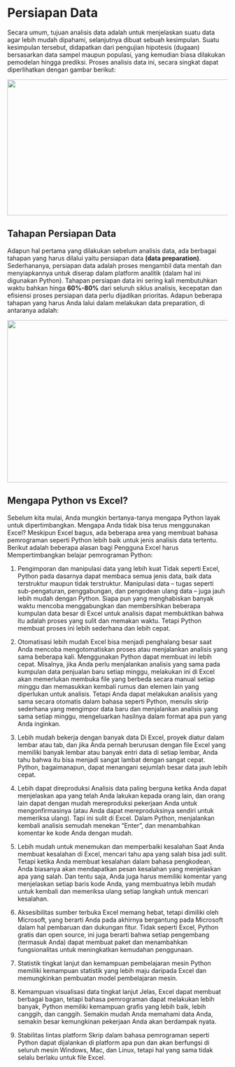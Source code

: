 # Persiapan Data

Secara umum, tujuan analisis data adalah untuk menjelaskan suatu data agar lebih mudah dipahami, selanjutnya dibuat sebuah kesimpulan. Suatu kesimpulan tersebut, didapatkan dari pengujian hipotesis (dugaan) bersasarkan data sampel maupun populasi, yang kemudian biasa dilakukan pemodelan hingga prediksi. Proses analisis data ini, secara singkat dapat diperlihatkan dengan gambar berikut:

<center>
<img src="https://github.com/sainzdata/Py_JNE/blob/main/images/Infografic-Data-Analytics-How-To-Process.gif?raw=true" width=800" height="310">
</center>

## Tahapan Persiapan Data

Adapun hal pertama yang dilakukan sebelum analisis data, ada berbagai tahapan yang harus dilalui yaitu persiapan data **(data preparation)**. Sederhananya, persiapan data adalah proses mengambil data mentah dan menyiapkannya untuk diserap dalam platform analitik (dalam hal ini digunakan Python). Tahapan persiapan data ini sering kali membutuhkan waktu bahkan hinga **60%-80%** dari seluruh siklus analisis, kecepatan dan efisiensi proses persiapan data perlu dijadikan prioritas. Adapun beberapa tahapan yang harus Anda lalui dalam melakukan data preparation, di antaranya adalah:

<center>
<img src="https://github.com/sainzdata/Py_JNE/blob/main/images/persiapan_data.png?raw=true" width=800" height="370">
</center>

## Mengapa Python vs Excel?

Sebelum kita mulai, Anda mungkin bertanya-tanya mengapa Python layak untuk dipertimbangkan. Mengapa Anda tidak bisa terus menggunakan Excel? Meskipun Excel bagus, ada beberapa area yang membuat bahasa pemrograman seperti Python lebih baik untuk jenis analisis data tertentu. Berikut adalah beberapa alasan bagi Pengguna Excel harus Mempertimbangkan belajar pemrograman Python: 

1. Pengimporan dan manipulasi data yang lebih kuat
Tidak seperti Excel, Python pada dasarnya dapat membaca semua jenis data, baik data terstruktur maupun tidak terstruktur. Manipulasi data – tugas seperti sub-pengaturan, penggabungan, dan pengodean ulang data – juga jauh lebih mudah dengan Python. Siapa pun yang menghabiskan banyak waktu mencoba menggabungkan dan membersihkan beberapa kumpulan data besar di Excel untuk analisis dapat membuktikan bahwa itu adalah proses yang sulit dan memakan waktu. Tetapi Python membuat proses ini lebih sederhana dan lebih cepat.

2. Otomatisasi lebih mudah
Excel bisa menjadi penghalang besar saat Anda mencoba mengotomatiskan proses atau menjalankan analisis yang sama beberapa kali. Menggunakan Python dapat membuat ini lebih cepat. Misalnya, jika Anda perlu menjalankan analisis yang sama pada kumpulan data penjualan baru setiap minggu, melakukan ini di Excel akan memerlukan membuka file yang berbeda secara manual setiap minggu dan memasukkan kembali rumus dan elemen lain yang diperlukan untuk analisis. Tetapi Anda dapat melakukan analisis yang sama secara otomatis dalam bahasa seperti Python, menulis skrip sederhana yang mengimpor data baru dan menjalankan analisis yang sama setiap minggu, mengeluarkan hasilnya dalam format apa pun yang Anda inginkan.

3. Lebih mudah bekerja dengan banyak data
Di Excel, proyek diatur dalam lembar atau tab, dan jika Anda pernah berurusan dengan file Excel yang memiliki banyak lembar atau banyak entri data di setiap lembar, Anda tahu bahwa itu bisa menjadi sangat lambat dengan sangat cepat. Python, bagaimanapun, dapat menangani sejumlah besar data jauh lebih cepat.

4. Lebih dapat direproduksi
Analisis data paling berguna ketika Anda dapat menjelaskan apa yang telah Anda lakukan kepada orang lain, dan orang lain dapat dengan mudah mereproduksi pekerjaan Anda untuk mengonfirmasinya (atau Anda dapat mereproduksinya sendiri untuk memeriksa ulang). Tapi ini sulit di Excel. Dalam Python, menjalankan kembali analisis semudah menekan "Enter", dan menambahkan komentar ke kode Anda dengan mudah.

5. Lebih mudah untuk menemukan dan memperbaiki kesalahan
Saat Anda membuat kesalahan di Excel, mencari tahu apa yang salah bisa jadi sulit. Tetapi ketika Anda membuat kesalahan dalam bahasa pengkodean, Anda biasanya akan mendapatkan pesan kesalahan yang menjelaskan apa yang salah. Dan tentu saja, Anda juga harus memiliki komentar yang menjelaskan setiap baris kode Anda, yang membuatnya lebih mudah untuk kembali dan memeriksa ulang setiap langkah untuk mencari kesalahan.

6. Aksesibilitas sumber terbuka
Excel memang hebat, tetapi dimiliki oleh Microsoft, yang berarti Anda pada akhirnya bergantung pada Microsoft dalam hal pembaruan dan dukungan fitur. Tidak seperti Excel, Python gratis dan open source, ini juga berarti bahwa setiap pengembang (termasuk Anda) dapat membuat paket dan menambahkan fungsionalitas untuk meningkatkan kemudahan penggunaan.

7. Statistik tingkat lanjut dan kemampuan pembelajaran mesin
Python memiliki kemampuan statistik yang lebih maju daripada Excel dan memungkinkan pembuatan model pembelajaran mesin.

8. Kemampuan visualisasi data tingkat lanjut
Jelas, Excel dapat membuat berbagai bagan, tetapi bahasa pemrograman dapat melakukan lebih banyak, Python memiliki kemampuan grafis yang lebih baik, lebih canggih, dan canggih. Semakin mudah Anda memahami data Anda, semakin besar kemungkinan pekerjaan Anda akan berdampak nyata.

9. Stabilitas lintas platform
Skrip dalam bahasa pemrograman seperti Python dapat dijalankan di platform apa pun dan akan berfungsi di seluruh mesin Windows, Mac, dan Linux, tetapi hal yang sama tidak selalu berlaku untuk file Excel.

